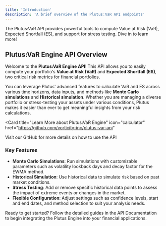 ```yaml
---
title: 'Introduction'
description: 'A brief overview of the Plutus:VaR API endpoints'
---
```


<Note>
  The Plutus:VaR API provides powerful tools to compute Value at Risk (VaR), Expected Shortfall (ES), and support for stress testing. Dive in to learn more!
</Note>

## Plutus:VaR Engine API Overview

Welcome to the **Plutus:VaR Engine API**! This API allows you to easily compute your portfolio's **Value at Risk (VaR)** and **Expected Shortfall (ES)**, two critical risk metrics for financial portfolios.

You can leverage Plutus' advanced features to calculate VaR and ES across various time horizons, data inputs, and methods like **Monte Carlo simulations** and **Historical simulation**. Whether you are managing a diverse portfolio or stress-testing your assets under various conditions, Plutus makes it easier than ever to get meaningful insights from your risk calculations.

<Card
  title="Learn More about Plutus:VaR Engine"
  icon="calculator"
  href="https://github.com/vorticity-inc/plutus-var-api"
>
  Visit our GitHub for more details on how to use the API
</Card>

### Key Features
- **Monte Carlo Simulations**: Run simulations with customizable parameters such as volatility lookback days and decay factor for the EWMA method.
- **Historical Simulation**: Use historical data to simulate risk based on past market conditions.
- **Stress Testing**: Add or remove specific historical data points to assess the impact of extreme events or changes in the market.
- **Flexible Configuration**: Adjust settings such as confidence levels, start and end dates, and method selection to suit your analysis needs.

Ready to get started? Follow the detailed guides in the API Documentation to begin integrating the Plutus
Engine into your financial applications.